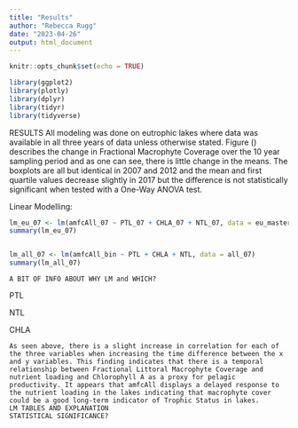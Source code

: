 ```yaml
---
title: "Results"
author: "Rebecca Rugg"
date: "2023-04-26"
output: html_document
---
```


```r
knitr::opts_chunk$set(echo = TRUE)

library(ggplot2)
library(plotly)
library(dplyr)
library(tidyr)
library(tidyverse)
```

RESULTS
	All modeling was done on eutrophic lakes where data was available in all three years of data unless otherwise stated. 
	Figure () describes the change in Fractional Macrophyte Coverage over the 10 year sampling period and as one can see, there is little change in the means. The boxplots are all but identical in 2007 and 2012 and the mean and first quartile values decrease slightly in 2017 but the difference is not statistically significant when tested with a One-Way ANOVA test.  
   
Linear Modelling:
```r

lm_eu_07 <- lm(amfcAll_07 ~ PTL_07 + CHLA_07 + NTL_07, data = eu_master_07)
summary(lm_eu_07)


lm_all_07 <- lm(amfcAll_bin ~ PTL + CHLA + NTL, data = all_07)
summary(lm_all_07)
```

	A BIT OF INFO ABOUT WHY LM and WHICH?


PTL
   
NTL
   
CHLA
   

	As seen above, there is a slight increase in correlation for each of the three variables when increasing the time difference between the x and y variables. This finding indicates that there is a temporal relationship between Fractional Littoral Macrophyte Coverage and nutrient loading and Chlorophyll A as a proxy for pelagic productivity. It appears that amfcAll displays a delayed response to the nutrient loading in the lakes indicating that macrophyte cover could be a good long-term indicator of Trophic Status in lakes. 
	LM TABLES AND EXPLANATION
	STATISTICAL SIGNIFICANCE?
